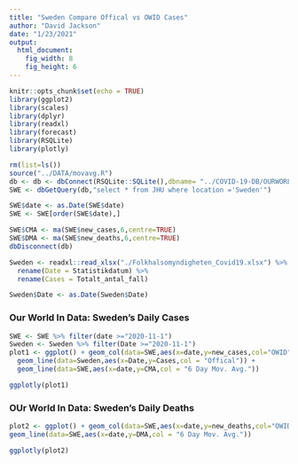 ```yaml
---
title: "Sweden Compare Offical vs OWID Cases"
author: "David Jackson"
date: "1/23/2021"
output: 
  html_document: 
    fig_width: 8
    fig_height: 6
---
```


```r
knitr::opts_chunk$set(echo = TRUE)
library(ggplot2)
library(scales)
library(dplyr)
library(readxl)
library(forecast)
library(RSQLite)
library(plotly)
```

```r
rm(list=ls())
source("../DATA/movavg.R")
db <- db <- dbConnect(RSQLite::SQLite(),dbname= "../COVID-19-DB/OURWORLD.sqlite3")
SWE <- dbGetQuery(db,"select * from JHU where location ='Sweden'")

SWE$date <- as.Date(SWE$date)
SWE <- SWE[order(SWE$date),]

SWE$CMA <- ma(SWE$new_cases,6,centre=TRUE)
SWE$DMA <- ma(SWE$new_deaths,6,centre=TRUE)
dbDisconnect(db)
```

```r
Sweden <- readxl::read_xlsx("./Folkhalsomyndigheten_Covid19.xlsx") %>%
  rename(Date = Statistikdatum) %>%
  rename(Cases = Totalt_antal_fall)

Sweden$Date <- as.Date(Sweden$Date)
```



### Our World In Data: Sweden's Daily Cases

```r
SWE <- SWE %>% filter(date >="2020-11-1")
Sweden <- Sweden %>% filter(Date >="2020-11-1")
plot1 <- ggplot() + geom_col(data=SWE,aes(x=date,y=new_cases,col="OWID")) +
  geom_line(data=Sweden,aes(x=Date,y=Cases,col = "Offical")) +
  geom_line(data=SWE,aes(x=date,y=CMA,col = "6 Day Mov. Avg."))

ggplotly(plot1)
```

### OUr World In Data: Sweden's Daily Deaths

```r
plot2 <- ggplot() + geom_col(data=SWE,aes(x=date,y=new_deaths,col="OWID")) +
geom_line(data=SWE,aes(x=date,y=DMA,col = "6 Day Mov. Avg."))

ggplotly(plot2)
  
```

